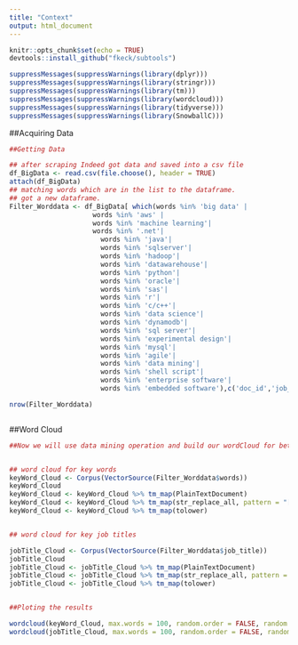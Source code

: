 ---
title: "Context"
output: html_document
---

```{r setup, include=FALSE}
knitr::opts_chunk$set(echo = TRUE)
devtools::install_github("fkeck/subtools")
```
```{r}
suppressMessages(suppressWarnings(library(dplyr)))
suppressMessages(suppressWarnings(library(stringr)))
suppressMessages(suppressWarnings(library(tm)))
suppressMessages(suppressWarnings(library(wordcloud)))
suppressMessages(suppressWarnings(library(tidyverse)))
suppressMessages(suppressWarnings(library(SnowballC)))


```

##Acquiring Data

```{r}
##Getting Data

## after scraping Indeed got data and saved into a csv file
df_BigData <- read.csv(file.choose(), header = TRUE)
attach(df_BigData)
## matching words which are in the list to the dataframe.
## got a new dataframe.
Filter_Worddata <- df_BigData[ which(words %in% 'big data' | 
                     words %in% 'aws' | 
                     words %in% 'machine learning'|
                     words %in% '.net'|
                       words %in% 'java'|
                       words %in% 'sqlserver'|
                       words %in% 'hadoop'|
                       words %in% 'datawarehouse'|
                       words %in% 'python'|
                       words %in% 'oracle'|
                       words %in% 'sas'|
                       words %in% 'r'|
                       words %in% 'c/c++'|
                       words %in% 'data science'|
                       words %in% 'dynamodb'|
                       words %in% 'sql server'|
                       words %in% 'experimental design'|
                       words %in% 'mysql'|
                       words %in% 'agile'|
                       words %in% 'data mining'|
                       words %in% 'shell script'|
                       words %in% 'enterprise software'|
                       words %in% 'embedded software'),c('doc_id','job_title','state','words')]

nrow(Filter_Worddata)



```


##Word Cloud

```{r}
##Now we will use data mining operation and build our wordCloud for better visulization of the data which we hav extrated and filtered from our big data repository.


## word cloud for key words
keyWord_Cloud <- Corpus(VectorSource(Filter_Worddata$words))
keyWord_Cloud
keyWord_Cloud <- keyWord_Cloud %>% tm_map(PlainTextDocument)
keyWord_Cloud <- keyWord_Cloud %>% tm_map(str_replace_all, pattern = "[[:punct:]]", replacement = " ")
keyWord_Cloud <- keyWord_Cloud %>% tm_map(tolower)


## word cloud for key job titles

jobTitle_Cloud <- Corpus(VectorSource(Filter_Worddata$job_title))
jobTitle_Cloud
jobTitle_Cloud <- jobTitle_Cloud %>% tm_map(PlainTextDocument)
jobTitle_Cloud <- jobTitle_Cloud %>% tm_map(str_replace_all, pattern = "[[:punct:]]", replacement = " ")
jobTitle_Cloud <- jobTitle_Cloud %>% tm_map(tolower)


##Ploting the results

wordcloud(keyWord_Cloud, max.words = 100, random.order = FALSE, random.color = TRUE,colors=c('orange', 'black'))
wordcloud(jobTitle_Cloud, max.words = 100, random.order = FALSE, random.color = TRUE,colors=c('blue', 'green','red'))
```
